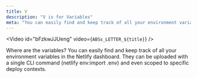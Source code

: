 ```yaml
---
title: V
description: "V is for Variables"
meta: "You can easily find and keep track of all your environment variables in the Netlify dashboard. They can be uploaded with a single CLI command and even scoped to specific deploy contexts."
---
```


<Video id="bFzkwJJUeng" video={`ABSs_LETTER_${title}`} />

Where are the variables? You can easily find and keep track of all your environment variables in the Netlify dashboard. They can be uploaded with a single CLI command (netlify env:import .env) and even scoped to specific deploy contexts. 